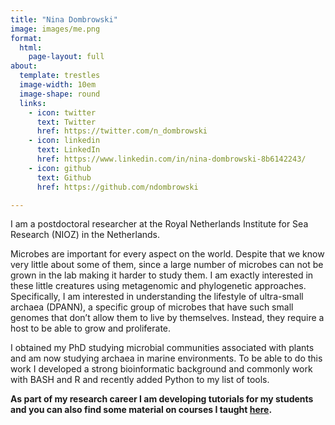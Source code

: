 ```yaml
---
title: "Nina Dombrowski"
image: images/me.png
format: 
  html:
    page-layout: full
about:
  template: trestles
  image-width: 10em
  image-shape: round
  links:
    - icon: twitter
      text: Twitter
      href: https://twitter.com/n_dombrowski
    - icon: linkedin
      text: LinkedIn
      href: https://www.linkedin.com/in/nina-dombrowski-8b6142243/
    - icon: github
      text: Github
      href: https://github.com/ndombrowski

---
```


I am a postdoctoral researcher at the Royal Netherlands Institute for Sea Research (NIOZ) in the Netherlands. 

Microbes are important for every aspect on the world. Despite that we know very little about some of them, since a large number of microbes can not be grown in the lab making it harder to study them. I am exactly interested in these little creatures using metagenomic and phylogenetic approaches.  Specifically, I am interested in understanding the lifestyle of ultra-small archaea (DPANN), a specific group of microbes that have such small genomes that don't allow them to live by themselves. Instead, they require a host to be able to grow and proliferate. 

I obtained my PhD studying microbial communities associated with plants and am now studying archaea in marine environments. To be able to do this work I developed a strong bioinformatic background and commonly work with BASH and R and recently added Python to my list of tools.

**As part of my research career I am developing tutorials for my students and you can also find some material on courses I taught [here](https://github.com/ndombrowski).**
